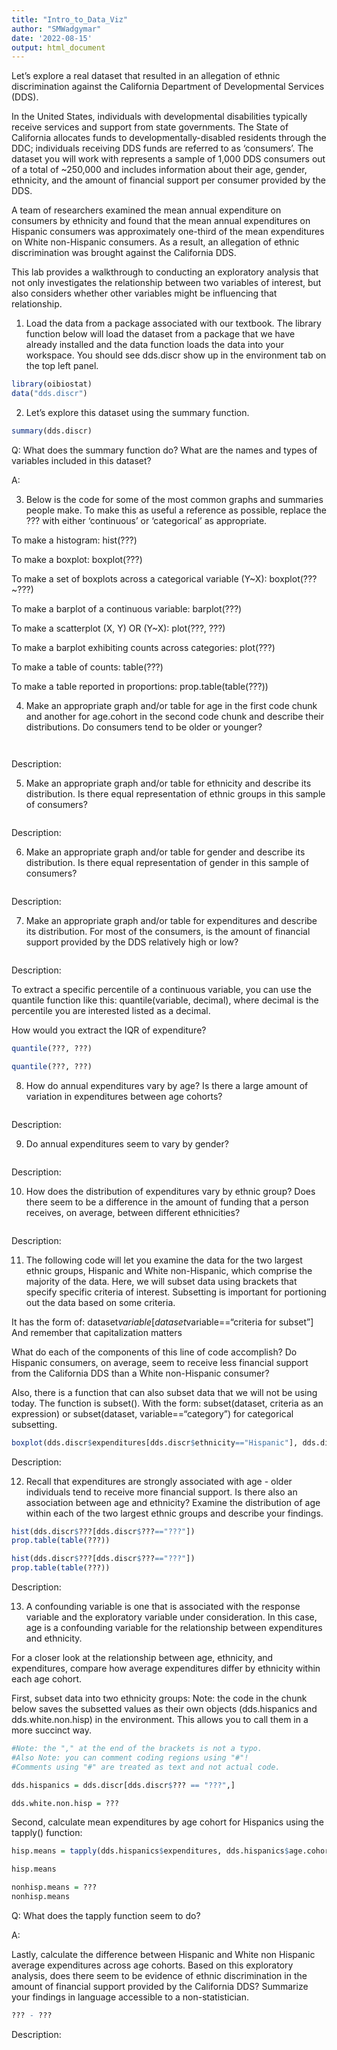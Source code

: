 ---
title: "Intro_to_Data_Viz"
author: "SMWadgymar"
date: '2022-08-15'
output: html_document
---

Let's explore a real dataset that resulted in an allegation of ethnic discrimination against the California Department of Developmental Services (DDS).

In the United States, individuals with developmental disabilities typically receive services and support from state governments.  The State of California allocates funds to developmentally-disabled residents through the DDC; individuals receiving DDS funds are referred to as 'consumers'.  The dataset you will work with represents a sample of 1,000 DDS consumers out of a total of ~250,000 and includes information about their age, gender, ethnicity, and the amount of financial support per consumer provided by the DDS.

A team of researchers examined the mean annual expenditure on consumers by ethnicity and found that the mean annual expenditures on Hispanic consumers was approximately one-third of the mean expenditures on White non-Hispanic consumers.  As a result, an allegation of ethnic discrimination was brought against the California DDS.

This lab provides a walkthrough to conducting an exploratory analysis that not only investigates the relationship between two variables of interest, but also considers whether other variables might be influencing that relationship.


1) Load the data from a package associated with our textbook.  The library function below will load the dataset from a package that we have already installed and the data function loads the data into your workspace.  You should see dds.discr show up in the environment tab on the top left panel.

```{r}
library(oibiostat)
data("dds.discr")
```


2) Let's explore this dataset using the summary function.

```{r}
summary(dds.discr)
```

Q: What does the summary function do?  What are the names and types of variables included in this dataset?

A: 



3) Below is the code for some of the most common graphs and summaries people make.  To make this as useful a reference as possible, replace the ??? with either 'continuous' or 'categorical' as appropriate.

To make a histogram:
hist(???)

To make a boxplot:
boxplot(???)

To make a set of boxplots across a categorical variable (Y~X):
boxplot(???~???)

To make a barplot of a continuous variable:
barplot(???)

To make a scatterplot (X, Y) OR (Y~X):
plot(???, ???)

To make a barplot exhibiting counts across categories:
plot(???)

To make a table of counts:
table(???)

To make a table reported in proportions:
prop.table(table(???))



4) Make an appropriate graph and/or table for age in the first code chunk and another for age.cohort in the second code chunk and describe their distributions.  Do consumers tend to be older or younger?

```{r}

```

```{r}

```

Description:


5) Make an appropriate graph and/or table for ethnicity and describe its distribution.  Is there equal representation of ethnic groups in this sample of consumers?

```{r}

```

Description: 


6) Make an appropriate graph and/or table for gender and describe its distribution.  Is there equal representation of gender in this sample of consumers?

```{r}

```

Description: 


7) Make an appropriate graph and/or table for expenditures and describe its distribution. For most of the consumers, is the amount of financial support provided by the DDS relatively high or low?

```{r}

```

Description: 

To extract a specific percentile of a continuous variable, you can use the quantile function like this: quantile(variable, decimal), where decimal is the percentile you are interested listed as a decimal.

How would you extract the IQR of expenditure?

```{r}
quantile(???, ???)

quantile(???, ???)
```


8) How do annual expenditures vary by age?  Is there a large amount of variation in expenditures between age cohorts?

```{r}

```

Description:



9) Do annual expenditures seem to vary by gender?

```{r}

```

Description:



10) How does the distribution of expenditures vary by ethnic group?  Does there seem to be a difference in the amount of funding that a person receives, on average, between different ethnicities?

```{r}

```

Description: 


11) The following code will let you examine the data for the two largest ethnic groups, Hispanic and White non-Hispanic, which comprise the majority of the data. Here, we will subset data using brackets that specify specific criteria of interest. Subsetting is important for portioning out the data based on some criteria. 

It has the form of: dataset$variable[dataset$variable=="criteria for subset"] 
And remember that capitalization matters

What do each of the components of this line of code accomplish?  Do Hispanic consumers, on average, seem to receive less financial support from the California DDS than a White non-Hispanic consumer?

Also, there is a function that can also subset data that we will not be using today. The function is subset(). With the form: subset(dataset, criteria as an expression) or subset(dataset, variable=="category") for categorical subsetting.

```{r}
boxplot(dds.discr$expenditures[dds.discr$ethnicity=="Hispanic"], dds.discr$expenditures[dds.discr$ethnicity=="White not Hispanic"], names=c("Hispanic", "White not Hispanic"))
```

Description:



12) Recall that expenditures are strongly associated with age - older individuals tend to receive more financial support.  Is there also an association between age and ethnicity?  Examine the distribution of age within each of the two largest ethnic groups and describe your findings.

```{r}
hist(dds.discr$???[dds.discr$???=="???"])
prop.table(table(???))
```

```{r}
hist(dds.discr$???[dds.discr$???=="???"])
prop.table(table(???))
```


Description:



13) A confounding variable is one that is associated with the response variable and the exploratory variable under consideration.  In this case, age is a confounding variable for the relationship between expenditures and ethnicity.

For a closer look at the relationship between age, ethnicity, and expenditures, compare how average expenditures differ by ethnicity within each age cohort.

First, subset data into two ethnicity groups:
Note: the code in the chunk below saves the subsetted values as their own objects (dds.hispanics and dds.white.non.hisp) in the environment. This allows you to call them in a more succinct way. 

```{r}
#Note: the "," at the end of the brackets is not a typo.
#Also Note: you can comment coding regions using "#"! 
#Comments using "#" are treated as text and not actual code.

dds.hispanics = dds.discr[dds.discr$??? == "???",]

dds.white.non.hisp = ???
```

Second, calculate mean expenditures by age cohort for Hispanics using the tapply() function:

```{r}
hisp.means = tapply(dds.hispanics$expenditures, dds.hispanics$age.cohort, mean)

hisp.means

nonhisp.means = ???
nonhisp.means
```

Q: What does the tapply function seem to do?

A:



Lastly, calculate the difference between Hispanic and White non Hispanic average expenditures across age cohorts.  Based on this exploratory analysis, does there seem to be evidence of ethnic discrimination in the amount of financial support provided by the California DDS? Summarize your findings in language accessible to a non-statistician.

```{r}
??? - ???
```

Description: 


